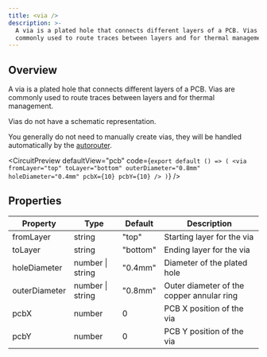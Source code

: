 ```yaml
---
title: <via />
description: >-
  A via is a plated hole that connects different layers of a PCB. Vias are
  commonly used to route traces between layers and for thermal management.
---
```


## Overview

A via is a plated hole that connects different layers of a PCB. Vias are
commonly used to route traces between layers and for thermal management.

Vias do not have a schematic representation.

You generally do not need to manually create vias, they will be handled
automatically by the [autorouter](./board.mdx#setting-the-autorouter).


<CircuitPreview
  defaultView="pcb"
  code={`export default () => (
    <via
      fromLayer="top"
      toLayer="bottom"
      outerDiameter="0.8mm"
      holeDiameter="0.4mm"
      pcbX={10}
      pcbY={10}
    />
  )`}
/>

## Properties


| Property | Type | Default | Description |
|----------|------|---------|-------------|
| fromLayer | string | "top" | Starting layer for the via |
| toLayer | string | "bottom" | Ending layer for the via |
| holeDiameter | number \| string | "0.4mm" | Diameter of the plated hole |
| outerDiameter | number \| string | "0.8mm" | Outer diameter of the copper annular ring |
| pcbX | number | 0 | PCB X position of the via |
| pcbY | number | 0 | PCB Y position of the via |
